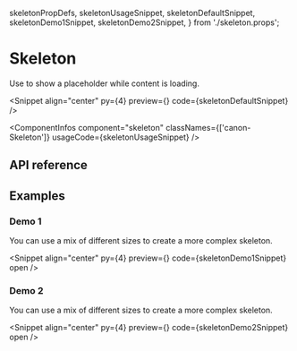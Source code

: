   skeletonPropDefs,
  skeletonUsageSnippet,
  skeletonDefaultSnippet,
  skeletonDemo1Snippet,
  skeletonDemo2Snippet,
} from './skeleton.props';

# Skeleton

Use to show a placeholder while content is loading.

<Snippet
  align="center"
  py={4}
  preview={<SkeletonSnippet story="Demo2" />}
  code={skeletonDefaultSnippet}
/>

<ComponentInfos
  component="skeleton"
  classNames={['canon-Skeleton']}
  usageCode={skeletonUsageSnippet}
/>

## API reference

<PropsTable data={skeletonPropDefs} />

## Examples

### Demo 1

You can use a mix of different sizes to create a more complex skeleton.

<Snippet
  align="center"
  py={4}
  preview={<SkeletonSnippet story="Demo1" />}
  code={skeletonDemo1Snippet}
  open
/>

### Demo 2

You can use a mix of different sizes to create a more complex skeleton.

<Snippet
  align="center"
  py={4}
  preview={<SkeletonSnippet story="Demo2" />}
  code={skeletonDemo2Snippet}
  open
/>
